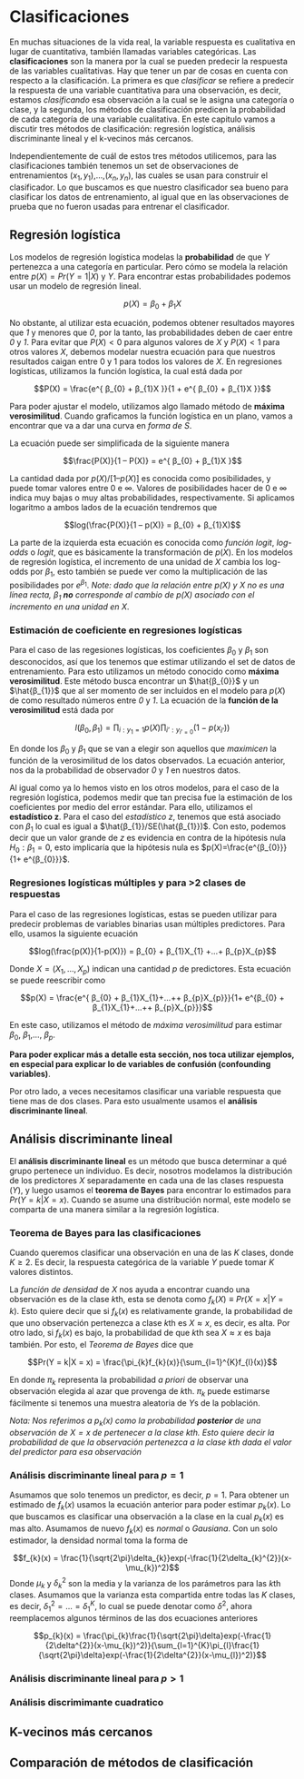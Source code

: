 # Clasificaciones

En muchas situaciones de la vida real, la variable respuesta es cualitativa en lugar de cuantitativa, también llamadas variables categóricas. Las **clasificaciones** son la manera por la cual se pueden predecir la respuesta de las variables cualitativas. Hay que tener un par de cosas en cuenta con respecto a la clasificación. La primera es que *clasificar* se refiere a predecir la respuesta de una variable cuantitativa para una observación, es decir, estamos *clasificando* esa observación a la cual se le asigna una categoría o clase, y la segunda, los métodos de clasificación predicen la probabilidad de cada categoría de una variable cualitativa. En este capitulo vamos a discutir tres métodos de clasificación: regresión logística, análisis discriminante lineal y el k-vecinos más cercanos.

Independientemente de cuál de estos tres métodos utilicemos, para las clasificaciones también tenemos un set de observaciones de entrenamientos $(x_{1}, y_{1})$,…,$(x_{n}, y_{n})$, las cuales se usan para construir el clasificador. Lo que buscamos es que nuestro clasificador sea bueno para clasificar los datos de entrenamiento, al igual que en las observaciones de prueba que no fueron usadas para entrenar el clasificador.

## Regresión logística

Los modelos de regresión logística modelas la **probabilidad** de que *Y* pertenezca a una categoría en particular. Pero cómo se modela la relación entre $p(X) = Pr(Y = 1|X)$ y *Y*. Para encontrar estas probabilidades podemos usar un modelo de regresión lineal.

$$p(X) = β_{0} + β_{1}X$$

No obstante, al utilizar esta ecuación, podemos obtener resultados mayores que *1* y menores que *0*, por la tanto, las probabilidades deben de caer entre *0* y *1*. Para evitar que $P(X) < 0$ para algunos valores de *X* y $P(X) < 1$ para otros valores *X*, debemos modelar nuestra ecuación para que nuestros resultados caigan entre 0 y 1 para todos los valores de *X*. En regresiones logísticas, utilizamos la función logística, la cual está dada por

$$P(X) = \frac{e^{ β_{0} + β_{1}X }}{1 + e^{ β_{0} + β_{1}X }}$$

Para poder ajustar el modelo, utilizamos algo llamado método de **máxima verosimilitud**. Cuando graficamos la función logística en un plano, vamos a encontrar que va a dar una curva en *forma de S*. 

La ecuación puede ser simplificada de la siguiente manera

$$\frac{P(X)}{1 – P(X)} = e^{ β_{0} + β_{1}X }$$

La cantidad dada por $p(X)/[1 – p(X)]$ es conocida como posibilidades, y puede tomar valores entre $0$ e $\infty$. Valores de posibilidades hacer de $0$ e $\infty$ indica muy bajas o muy altas probabilidades, respectivamente. Si aplicamos logaritmo a ambos lados de la ecuación tendremos que

$$log(\frac{P(X)}{1 – p(X)} = β_{0} + β_{1}X)$$

La parte de la izquierda esta ecuación es conocida como *función logit*, *log-odds* o *logit*, que es básicamente la transformación de $p(X)$. En los modelos de regresión logística, el incremento de una unidad de *X* cambia los log-odds por $β_{1}$, esto también se puede ver como la multiplicación de las posibilidades por $e^{β_{1}}$. *Note: dado que la relación entre $p(X)$ y $X$ no es una línea recta, $β_{1}$ **no** corresponde al cambio de $p(X)$ asociado con el incremento en una unidad en $X$*.

### Estimación de coeficiente en regresiones logísticas

Para el caso de las regesiones logísticas, los coeficientes $β_{0}$ y $β_{1}$ son desconocidos, así que los tenemos que estimar utilizando el set de datos de entrenamiento. Para esto utilizamos un método conocido como **máxima verosimilitud**. Este método busca encontrar un $\hat{β_{0}}$ y un $\hat{β_{1}}$ que al ser momento de ser incluidos en el modelo para $p(X)$ de como resultado números entre *0* y *1*. La ecuación de la **función de la verosimilitud** está dada por

$$l(β_{0}, β_{1}) = \prod_{i:y_{1} = 1}p(X) \prod_{i’:y_{i’=0}}(1-p(x_{i’}))$$

En donde los $β_{0}$ y $β_{1}$ que se van a elegir son aquellos que *maximicen* la función de la verosimilitud de los datos observados. La ecuación anterior, nos da la probabilidad de observador *0* y *1* en nuestros datos.

Al igual como ya lo hemos visto en los otros modelos, para el caso de la regresión logística, podemos medir que tan precisa fue la estimación de los coeficientes por medio del error estándar. Para ello, utilizamos el **estadístico z**. Para el caso del *estadístico z*, tenemos que está asociado con $β_{1}$ lo cual es igual a $\hat{β_{1}}/SE(\hat{β_{1}})$. Con esto, podemos decir que un valor grande de *z* es evidencia en contra de la hipótesis nula $H_{0}: β_{1}=0$, esto implicaría que la hipótesis nula es $p(X)=\frac{e^{β_{0}}}{1+ e^{β_{0}}}$.

### Regresiones logísticas múltiples y para >2 clases de respuestas

Para el caso de las regresiones logísticas, estas se pueden utilizar para predecir problemas de variables binarias usan múltiples predictores. Para ello, usamos la siguiente ecuación

$$log(\frac{p(X)}{1-p(X)}) = β_{0} + β_{1}X_{1} +…+ β_{p}X_{p}$$

Donde $X = (X_{1},…,X_{p})$ indican una cantidad *p* de predictores. Esta ecuación se puede reescribir como


$$p(X) = \frac{e^{ β_{0} + β_{1}X_{1}+…++ β_{p}X_{p}}}{1+ e^{β_{0} + β_{1}X_{1}+…++ β_{p}X_{p}}}$$

En este caso, utilizamos el método de *máxima verosimilitud* para estimar $β_{0}$, $β_{1}$,…, $β_{p}$.

**Para poder explicar más a detalle esta sección, nos toca utilizar ejemplos, en especial para explicar lo de variables de confusión (confounding variables)**.

Por otro lado, a veces necesitamos clasificar una variable respuesta que tiene mas de dos clases. Para esto usualmente usamos el **análisis discriminante lineal**.

## Análisis discriminante lineal

El **análisis discriminante lineal** es un método que busca determinar a qué grupo pertenece un individuo. Es decir, nosotros modelamos la distribución de los predictores *X* separadamente en cada una de las clases respuesta (*Y*), y luego usamos el **teorema de Bayes** para encontrar lo estimados para $Pr(Y = k|X=x)$. Cuando se asume una distribución normal, este modelo se comparta de una manera similar a la regresión logística. 

### Teorema de Bayes para las clasificaciones

Cuando queremos clasificar una observación en una de las *K* clases, donde $K \ge 2$. Es decir, la respuesta categórica de la variable *Y* puede tomar *K* valores distintos. 

La *función de densidad* de *X* nos ayuda a encontrar cuando una observación es de la clase *k*th, esta se denota como $f_{k}(X) ≡ Pr(X = x|Y = k)$. Esto quiere decir que si $f_{k}(x)$ es relativamente grande, la probabilidad de que uno observación pertenezca a clase *k*th es $X ≈ x$, es decir, es alta. Por otro lado, si $f_{k}(x)$ es bajo, la probabilidad de que *k*th sea $X ≈ x$ es baja también. Por esto, el *Teorema de Bayes* dice que

$$Pr(Y = k|X = x) = \frac{\pi_{k}f_{k}(x)}{\sum_{l=1}^{K}f_{l}(x)}$$

En donde ${\pi_{k}}$ representa la probabilidad *a priori* de observar una observación elegida al azar que provenga de *k*th. ${\pi_{k}}$ puede estimarse fácilmente si tenemos una muestra aleatoria de *Y*s de la población.

*Nota: Nos referimos a $p_{k}(x)$ como la probabilidad **posterior** de una observación de $X = x$ de pertenecer a la clase $k$th. Esto quiere decir la probabilidad de que la observación pertenezca a la clase $k$th $dada$ el valor del predictor para esa observación*


### Análisis discriminante lineal para $p = 1$

Asumamos que solo tenemos un predictor, es decir, $p = 1$. Para obtener un estimado de $f_{k}(x)$ usamos la ecuación anterior para poder estimar $p_{k}(x)$. Lo que buscamos es clasificar una observación a la clase en la cual $p_{k}(x)$ es mas alto. Asumamos de nuevo $f_{k}(x)$ es *normal* o *Gausiana*. Con un solo estimador, la densidad normal toma la forma de

$$f_{k}(x) = \frac{1}{\sqrt{2\pi}\delta_{k}}exp(-\frac{1}{2\delta_{k}^{2}}(x-\mu_{k})^2)$$
Donde $\mu_{k}$ y $\delta_{k}^{2}$ son la media y la varianza de los parámetros para las *k*th clases. Asumamos que la varianza esta compartida entre todas las *K* clases, es decir, $\delta_{1}^{2} = …=\delta_{1}^{K}$, lo cual se puede denotar como $\delta^{2}$, ahora reemplacemos algunos términos de las dos ecuaciones anteriores

$$p_{k}(x) = \frac{\pi_{k}\frac{1}{\sqrt{2\pi}\delta}exp(-\frac{1}{2\delta^{2}}(x-\mu_{k})^2)}{\sum_{l=1}^{K}\pi_{l}\frac{1}{\sqrt{2\pi}\delta}exp(-\frac{1}{2\delta^{2}}(x-\mu_{l})^2)}$$


### Análisis discriminante lineal para $p > 1$

### Análisis discrimimante cuadratico

## K-vecinos más cercanos

## Comparación de métodos de clasificación
